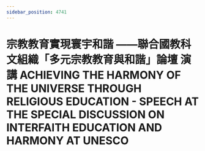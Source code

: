 ```yaml
---
sidebar_position: 4741
---
```



# 宗教教育實現寰宇和諧 ——聯合國教科文組織「多元宗教教育與和諧」論壇 演講 ACHIEVING THE HARMONY OF THE UNIVERSE THROUGH RELIGIOUS EDUCATION - SPEECH AT THE SPECIAL DISCUSSION ON INTERFAITH EDUCATION AND HARMONY AT UNESCO


<ReactPlayer controls='true' url='https://tw4.amtb.de/redirect/media/himp4/21/21-778/21-778-0001.mp4' />
